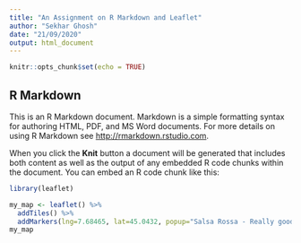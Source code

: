 ```yaml
---
title: "An Assignment on R Markdown and Leaflet"
author: "Sekhar Ghosh"
date: "21/09/2020"
output: html_document
---
```


```r
knitr::opts_chunk$set(echo = TRUE)
```

## R Markdown

This is an R Markdown document. Markdown is a simple formatting syntax for authoring HTML, PDF, and MS Word documents. For more details on using R Markdown see <http://rmarkdown.rstudio.com>.

When you click the **Knit** button a document will be generated that includes both content as well as the output of any embedded R code chunks within the document. You can embed an R code chunk like this:

```r
library(leaflet)

my_map <- leaflet() %>%
  addTiles() %>%  
  addMarkers(lng=7.68465, lat=45.0432, popup="Salsa Rossa - Really good pizza in Turin")
my_map 
```

